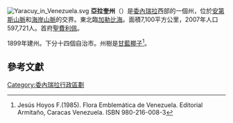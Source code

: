 [[File:Yaracuy_in_Venezuela.svg|right]]
'''亞拉奎州'''（{{lang-es|Estado Yaracuy}}）是[[委內瑞拉|委內瑞拉]]西部的一個州，位於[[安第斯山脈|安第斯山脈]]和[[海岸山脈_(委內瑞拉)|海岸山脈]]的交界。東北臨[[加勒比海|加勒比海]]。面積7,100平方公里，2007年人口597,721人。首府[[圣费利佩_(亚拉奎州)|聖費利佩]]。

1899年建州。下分十四個自治市。州樹是[[甘藍椰子|甘藍椰子]]<ref> Jesús Hoyos F.(1985). Flora Emblemática de Venezuela. Editorial Armitaño, Caracas Venezuela. ISBN 980-216-008-3 </ref>。

== 參考文獻 ==
<div class="references-small">
<references />
</div>


{{DEFAULTSORT:Nueva Esparta}}
{{Venezuela-geo-stub}}
{{委內瑞拉行政區劃|state=expanded}}
[[Category:委內瑞拉行政區劃|Category:委內瑞拉行政區劃]]